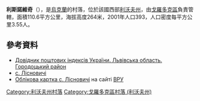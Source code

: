 {{coord|49|52|4|N|23|33|55|E|scale:100000|display=title}}

'''利斯諾維奇'''（{{lang-uk|Лісновичі}}），是[[烏克蘭|烏克蘭]]的村落，位於該國西部[[利沃夫州|利沃夫州]]，由[[戈羅多克區|戈羅多克區]]負責管轄，面積110.6平方公里，海拔高度264米，2001年人口393，人口密度每平方公里3.55人。

==參考資料==
*[http://www.uaidx.com/13/301/index Довідник поштових індексів України. Львівська область. Городоцький район]{{Wayback|url=http://www.uaidx.com/13/301/index |date=20161001112734 }}
* [http://w1.c1.rada.gov.ua/pls/z7503/A005?rf7571=19397 с. Лісновичі] {{Wayback|url=http://w1.c1.rada.gov.ua/pls/z7503/A005?rf7571=19397 |date=20200814085721 }}
* [http://w1.c1.rada.gov.ua/pls/z7503/A005?rf7571=19397 Облікова картка с. Лісновичі] {{Wayback|url=http://w1.c1.rada.gov.ua/pls/z7503/A005?rf7571=19397 |date=20200814085721 }} на сайті [[ВРУ|ВРУ]]

{{DEFAULTSORT:Лісновичі}}
[[Category:利沃夫州村落|Category:利沃夫州村落]]
[[Category:戈羅多克區村落_(利沃夫州)|Category:戈羅多克區村落 (利沃夫州)]]


{{Lviv-geo-stub}}